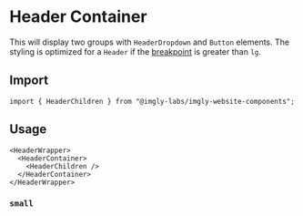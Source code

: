 

<Meta of={HeaderChildrenStories} />

# Header Container

This will display two groups with `HeaderDropdown` and `Button` elements.
The styling is optimized for a `Header` if the [breakpoint](?path=/docs/design-system-breakpoints--page) is greater than `lg`.

<Story of={HeaderChildrenStories.Default} />

## Import

```tsx
import { HeaderChildren } from "@imgly-labs/imgly-website-components";
```

## Usage

```tsx
<HeaderWrapper>
  <HeaderContainer>
    <HeaderChildren />
  </HeaderContainer>
</HeaderWrapper>
```

### `small`

<Story of={HeaderChildrenStories.Small} />
